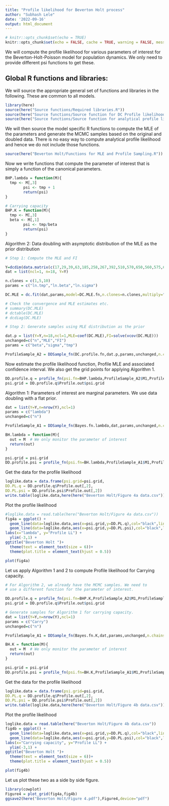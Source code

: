 ---
title: "Profile likelihood for Beverton Holt process"
author: "Subhash Lele"
date: '2022-09-16'
output: html_document
---

```{r setup, include=FALSE}
# knitr::opts_chunk$set(echo = TRUE)
knitr::opts_chunk$set(echo = FALSE, cache = TRUE, warning = FALSE, message = FALSE)
```

We will compute the profile likelihood for various parameters of interest for the Beverton-Holt-Poisson model for population dynamics. We only need to provide different psi functions to get these.

## Global R functions and libraries:
We will source the appropriate general set of functions and libraries in the following. These are common to all models.

```{r, message=FALSE}
library(here)
source(here("Source functions/Required libraries.R"))
source(here("Source functions/Source function for DC Profile likelihood_2.R"))
source(here("Source functions/Source function for analytical profile likelihood.R"))
```

We will then source the model specific R functions to compute the MLE of the parameters and generate the MCMC samples based on the original and doubled data. There is no easy way to compute analytical profile likelihood and hence we do not include those functions.
```{r}
source(here("Beverton Holt/Functions for MLE and Profile Sampling.R"))
```
Now we write functions that compute the parameter of interest that is simply a function of the canonical parameters. 

```{r}
BHP.lambda = function(M){
  tmp <- M[,3]
        psi <- tmp + 1
        return(psi)
}

# Carrying capacity
BHP.K = function(M){
  tmp <- M[,3]
  beta <- M[,1]
        psi <- tmp/beta
        return(psi)
}
```
Algorithm 2: Data doubling with asymptotic distribution of the MLE as the prior distribution

```{r}
# Step 1: Compute the MLE and FI

Y=dcdim(data.matrix(c(17,29,39,63,185,258,267,392,510,570,650,560,575,650,550,480,520,500)))
dat = list(ncl=1, n=18, Y=Y)

n.clones = c(1,5,10)
params = c("ln.tmp","ln.beta","ln.sigma")

DC.MLE = dc.fit(dat,params,model=DC.MLE.fn,n.clones=n.clones,multiply="ncl", unchanged="n",n.chains=5,n.update=1000,n.iter=5000,n.adapt=2000)

# Check the convergence and MLE estimates etc.
# summary(DC.MLE)
# dctable(DC.MLE)
# dcdiag(DC.MLE)

# Step 2: Generate samples using MLE distribution as the prior

dat.p = list(Y=Y,n=18,ncl=1,MLE=coef(DC.MLE),FI=solve(vcov(DC.MLE)))
unchanged=c("n","MLE","FI")
params = c("beta","sigma","tmp")

ProfileSample_A2 = DDSample_fn(DC.profile.fn,dat.p,params,unchanged,n.chains=20,n.update=1000,n.iter=2000,n.adapt=5000)

```
Now estimate the profile likelihood function, Profile MLE and associated confidence interval. We also get the grid points for applying Algorithm 1.
```{r}
DD.profile.q = profile_fn(psi.fn=BHP.lambda,ProfileSample_A2$M1,ProfileSample_A2$M2,method="c")
psi.grid = DD.profile.q$Profile.out$psi.grid
```

Algorithm 1: Parameters of interest are marginal parameters. We use data doubling with a flat prior.

```{r}
dat = list(Y=Y,n=nrow(Y),ncl=1)
params = c("lambda")
unchanged=c("n")

ProfileSample_A1 = DDSample_fn(Bayes.fn.lambda,dat,params,unchanged,n.chains=20,n.update=1000,n.iter=2000,n.adapt=5000)

BH.lambda = function(M){
  out = M  # We only monitor the parameter of interest
  return(out)
}

psi.grid = psi.grid
DD.profile.psi = profile_fn(psi.fn=BH.lambda,ProfileSample_A1$M1,ProfileSample_A1$M2, method="c",psi.grid=psi.grid)
```
Get the data for the profile likelihood

```{r}
loglike.data = data.frame(psi.grid=psi.grid,
DD.PL.q = DD.profile.q$Profile.out[,2],
DD.PL.psi = DD.profile.psi$Profile.out[,2])
write.table(loglike.data,here(here("Beverton Holt/Figure 4a data.csv")))
```
Plot the profile likelihood
```{r}
#loglike.data = read.table(here("Beverton Holt/Figure 4a data.csv"))
fig4a = ggplot() +
  geom_line(data=loglike.data,aes(x=psi.grid,y=DD.PL.q),col="black",linetype="dashed") +
  geom_line(data=loglike.data,aes(x=psi.grid,y=DD.PL.psi),col="black",linetype="twodash") +
labs(x="lambda", y="Profile LL") +
  ylim(-3,1) + 
ggtitle("Beverton Holt ")+
  theme(text = element_text(size = 6))+
  theme(plot.title = element_text(hjust = 0.5))

plot(fig4a)
```

Let us apply Algorithm 1 and 2 to compute Profile likelihood for Carrying capacity.

```{r}
# For Algorithm 2, we already have the MCMC samples. We need to 
# use a different function for the parameter of interest.

DD.profile.q = profile_fn(psi.fn=BHP.K,ProfileSample_A2$M1,ProfileSample_A2$M2,method="c")
psi.grid = DD.profile.q$Profile.out$psi.grid

# Generate samples for Algorithm 1 for carrying capacity.
dat = list(Y=Y,n=nrow(Y),ncl=1)
params = c("Carry")
unchanged=c("n")

ProfileSample_A1 = DDSample_fn(Bayes.fn.K,dat,params,unchanged,n.chains=20,n.update=1000,n.iter=2000,n.adapt=5000)

BH.K = function(M){
  out = M  # We only monitor the parameter of interest
  return(out)
}

psi.grid = psi.grid
DD.profile.psi = profile_fn(psi.fn=BH.K,ProfileSample_A1$M1,ProfileSample_A1$M2, method="c",psi.grid=psi.grid)
```
Get the data for the profile likelihood

```{r}
loglike.data = data.frame(psi.grid=psi.grid,
DD.PL.q = DD.profile.q$Profile.out[,2],
DD.PL.psi = DD.profile.psi$Profile.out[,2])
write.table(loglike.data,here(here("Beverton Holt/Figure 4b data.csv")))
```
Plot the profile likelihood
```{r}
loglike.data = read.table(here("Beverton Holt/Figure 4b data.csv"))
fig4b = ggplot() +
  geom_line(data=loglike.data,aes(x=psi.grid,y=DD.PL.q),col="black",linetype="dashed") +
  geom_line(data=loglike.data,aes(x=psi.grid,y=DD.PL.psi),col="black",linetype="twodash") +
labs(x="Carrying capacity", y="Profile LL") +
  ylim(-3,1) + 
ggtitle("Beverton Holt ")+
  theme(text = element_text(size = 6))+
  theme(plot.title = element_text(hjust = 0.5))

plot(fig4b)
```

Let us plot these two as a side by side figure.

```{r}
library(cowplot)
Figure4 = plot_grid(fig4a,fig4b)
ggsave2(here("Beverton Holt/Figure 4.pdf"),Figure4,device="pdf")
```



